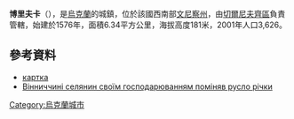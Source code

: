 {{coord|48|29|57|N|28|15|28|E|scale:30000|display=title}}

'''博里夫卡'''（{{lang-uk|Борівка}}），是[[烏克蘭|烏克蘭]]的城鎮，位於該國西南部[[文尼察州|文尼察州]]，由[[切爾尼夫齊區|切爾尼夫齊區]]負責管轄，始建於1576年，面積6.34平方公里，海拔高度181米，2001年人口3,626。

==參考資料==
* [http://gska2.rada.gov.ua/pls/z7502/A005?rdat1=23.06.2009&rf7571=3322 картка]{{dead link|date=2017年11月 |bot=InternetArchiveBot |fix-attempted=yes }}
* [http://news.vinnitsa24.com.ua/block-38/На Вінниччині селянин своїм господарюванням поміняв русло річки]{{dead link|date=2017年11月 |bot=InternetArchiveBot |fix-attempted=yes }}

{{Ukraine-geo-stub}}
[[Category:烏克蘭城市|Category:烏克蘭城市]]